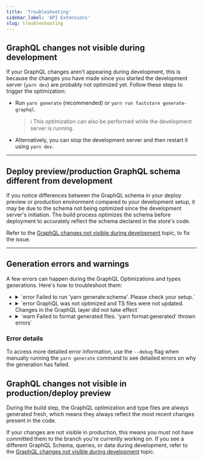 ```yaml
---
title: 'Troubleshooting'
sidebar_label: 'API Extensions'
slug: troubleshooting
---
```


## GraphQL changes not visible during development

If your GraphQL changes aren't appearing during development, this is because the changes you have made since you started the development server (`yarn dev`) are probably not optimized yet.
Follow these steps to trigger the optimization:

- Run `yarn generate` (recommended) or `yarn run faststore generate-graphql`.

  > ℹ️ This optimization can also be performed while the development server is running.

- Alternatively, you can stop the development server and then restart it using `yarn dev`.

---

## Deploy preview/production GraphQL schema different from development

If you notice differences between the GraphQL schema in your deploy preview or production environment compared to your development setup, it may be due to the schema not being optimized since the development server's initiation.
The build process optimizes the schema before deployment to accurately reflect the schema declared in the store's code.

Refer to the [GraphQL changes not visible during development](https://developers.vtex.com/docs/api-extension/troubleshooting#graphql-changes-not-visible-during-development) topic, to fix the issue.

---

## Generation errors and warnings

A few errors can happen during the GraphQL Optimizations and types generations. Here's how to troubleshoot them:

<ul>
<li>
<details>
<summary>`error Failed to run 'yarn generate:schema'. Please check your setup.`</summary>
**- Possible cause:** Malformed files in your GraphQL Schema Extensions definitions.

**- Solution:** Check the graphql files inside the `src/graphql/(vtex or thirdParty)/typeDefs` folders for syntax or definition errors.
</details>
</li>
<li>
<details>
<summary>`error GraphQL was not optimized and TS files were not updated. Changes in the GraphQL layer did not take effect`</summary>
**- Possible Cause:** Malformed files or GraphQL types within your GraphQL layer, including errors in GraphQL Schema Extensions, declared queries, and fragments.

**- Solution:** Check the graphql files inside the `src/graphql/(vtex or thirdParty)/typeDefs` folders and component (.ts, tsx) files declaring queries and fragments in your project for syntax or definition errors.
</details>
</li>
<li>
<details>
<summary>`warn  Failed to format generated files. 'yarn format:generated' thrown errors`</summary>
After generating GraphQL Optimization and types files, they are formatted for readability. This step is recommended but not mandatory. If it fails, your changes to the GraphQL layer will still be visible. Therefore, it is a warning, not an error.
</details>
</li>
</ul>

### Error details

To access more detailed error information, use the `--debug` flag when manually running the `yarn generate` command to see detailed errors on why the generation has failed.

## GraphQL changes not visible in production/deploy preview

During the build step, the GraphQL optimization and type files are always generated fresh, which means they always reflect the most recent changes present in the code.

If your changes are not visible in production, this means you must not have committed them to the branch you're currently working on. If you see a different GraphQL Schema, queries, or data during development, refer to the [GraphQL changes not visible during development](https://developers.vtex.com/docs/api-extension/troubleshooting#graphql-changes-not-visible-during-development) topic.

